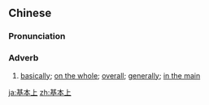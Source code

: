 ==Chinese==
{{zh-forms|type=21}}

===Pronunciation===
{{zh-pron
|m=jīběnshàng,tl=y
|c=gei1 bun2 soeng6
|mn=ki-pún-siāng/ki-pún-siōng
|cat=adv
}}

===Adverb===
{{zh-adv}}

# [[basically]]; [[on the whole]]; [[overall]]; [[generally]]; [[in the main]]

[[ja:基本上]]
[[zh:基本上]]